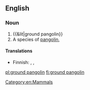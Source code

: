==English==
{{rfi}}
{{wikipedia|pangolin}}

===Noun===
{{en-noun}}

# {{&lit|ground pangolin}}
# A species of [[pangolin]], {{taxlink|Manis temmincki|species}}

====Translations====
{{trans-top|species of pangolin}}
* Finnish: {{t|fi|temminckinmuurahaiskäpy}}, {{t|fi|kapinmuurahaiskäpy}}, {{t|fi|aromuurahaiskäpy}}
{{trans-mid}}
{{trans-bottom}}

[[Category:en:Mammals]]

[[pl:ground pangolin]]
[[fi:ground pangolin]]